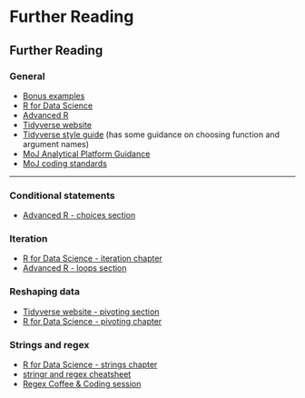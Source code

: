
# Further Reading

## Further Reading

### General


 * [Bonus examples](https://github.com/moj-analytical-services/intro_r_training_extension#bonus-examples)
 * [R for Data Science](https://r4ds.hadley.nz)
 * [Advanced R](https://adv-r.hadley.nz)
 * [Tidyverse website](https://www.tidyverse.org)
 * [Tidyverse style guide](https://style.tidyverse.org/) (has some guidance on choosing function and argument names)
 * [MoJ Analytical Platform Guidance](https://user-guidance.services.alpha.mojanalytics.xyz)
 * [MoJ coding standards](https://moj-analytical-services.github.io/our-coding-standards/)
 
---

### Conditional statements

 * [Advanced R - choices section](https://adv-r.hadley.nz/control-flow.html#choices)

### Iteration

 * [R for Data Science - iteration chapter](https://r4ds.had.co.nz/iteration.html)
 * [Advanced R - loops section](https://adv-r.hadley.nz/control-flow.html#loops)

### Reshaping data

 * [Tidyverse website - pivoting section](https://tidyr.tidyverse.org/dev/articles/pivot.html)
 * [R for Data Science - pivoting chapter](https://r4ds.had.co.nz/tidy-data.html#pivoting)

### Strings and regex

 * [R for Data Science - strings chapter](https://r4ds.had.co.nz/strings.html)
 * [stringr and regex cheatsheet](https://evoldyn.gitlab.io/evomics-2018/ref-sheets/R_strings.pdf)
 * [Regex Coffee & Coding session](https://github.com/moj-analytical-services/Coffee-and-Coding/tree/master/2019-03-13%20Regex)
